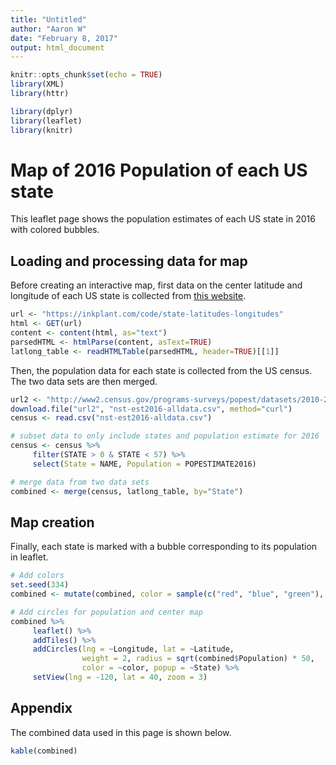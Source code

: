 ```yaml
---
title: "Untitled"
author: "Aaron W"
date: "February 8, 2017"
output: html_document
---
```


```r
knitr::opts_chunk$set(echo = TRUE)
library(XML)
library(httr)

library(dplyr)
library(leaflet)
library(knitr)
```

# Map of 2016 Population of each US state

This leaflet page shows the population estimates of each US state in 2016 with colored bubbles.

## Loading and processing data for map

Before creating an interactive map, first data on the center latitude and longitude of each US state
is collected from [this website](https://inkplant.com/code/state-latitudes-longitudes).

```r
url <- "https://inkplant.com/code/state-latitudes-longitudes"
html <- GET(url)
content <- content(html, as="text")
parsedHTML <- htmlParse(content, asText=TRUE)
latlong_table <- readHTMLTable(parsedHTML, header=TRUE)[[1]]
```

Then, the population data for each state is collected from the US census. The
two data sets are then merged.

```r
url2 <- "http://www2.census.gov/programs-surveys/popest/datasets/2010-2016/national/totals/nst-est2016-alldata.csv"
download.file("url2", "nst-est2016-alldata.csv", method="curl")
census <- read.csv("nst-est2016-alldata.csv")

# subset data to only include states and population estimate for 2016
census <- census %>%
     filter(STATE > 0 & STATE < 57) %>%
     select(State = NAME, Population = POPESTIMATE2016)

# merge data from two data sets
combined <- merge(census, latlong_table, by="State")
```

## Map creation

Finally, each state is marked with a bubble corresponding to its population
in leaflet.

```r
# Add colors
set.seed(334)
combined <- mutate(combined, color = sample(c("red", "blue", "green"), 51, replace = TRUE))

# Add circles for population and center map
combined %>%
     leaflet() %>%
     addTiles() %>%
     addCircles(lng = ~Longitude, lat = ~Latitude,
                weight = 2, radius = sqrt(combined$Population) * 50, 
                color = ~color, popup = ~State) %>%
     setView(lng = -120, lat = 40, zoom = 3)

```

## Appendix

The combined data used in this page is shown below.

```r

kable(combined)
```